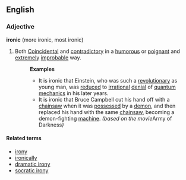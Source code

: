 ==English==
===Adjective===
'''ironic''' (more ironic, most ironic)
#Both [[coincidental|Coincidental]] and [[contradictory]] in a [[humorous]] or [[poignant]] and [[extreme]]ly [[improbable]] way.
#:'''Examples'''
#:*It is ironic that Einstein, who was such a [[revolutionary]] as young man, was [[reduce]]d to [[irrational]] [[denial]] of [[quantum mechanics]] in his later years.
#:*It is ironic that Bruce Campbell cut his hand off with a [[chainsaw]] when it was [[possessed]] by a [[demon]], and then replaced his hand with the same [[chainsaw]], becoming a demon-fighting [[machine]]. ''(based on the movie ''Army of Darkness'')''

====Related terms====
*[[irony]]
*[[ironically]]
*[[dramatic irony]]
*[[socratic irony]]